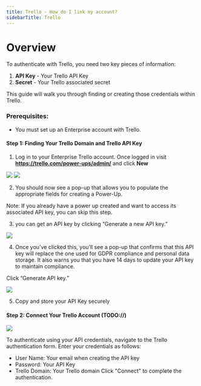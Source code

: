 ```yaml
---
title: Trello - How do I link my account?
sidebarTitle: Trello
---
```



# Overview

To authenticate with Trello, you need two key pieces of information:
1. **API Key** - Your Trello API Key
2. **Secret** - Your Trello associated secret


This guide will walk you through finding or creating those credentials within Trello.


### Prerequisites:

- You must set up an Enterprise account with Trello.


#### Step 1: Finding Your Trello Domain and Trello API Key
1. Log in to your Enterprise Trello account. Once logged in visit **https://trello.com/power-ups/admin/** and click **New**

<img src="/integrations/all/trello/nango_trello_1.png" />
<img src="/integrations/all/trello/nango_trello_2.png" />


2. You should now see a pop-up that allows you to populate the appropriate fields for creating a Power-Up.

Note: If you already have a power up created and want to access its associated API key, you can skip this step.

3. you can get an API key by clicking “Generate a new API key.”
<img src="/integrations/all/trello/nango_trello_3.png" />

4. Once you’ve clicked this, you’ll see a pop-up that confirms that this API key will replace the one used for GDPR compliance and personal data storage. 
It also warns you that you have 14 days to update your API key to maintain compliance.

Click “Generate API key.”

<img src="/integrations/all/trello/nango_trello_4.png" />

5. Copy and store your API Key securely


#### Step 2: Connect Your Trello Account (TODO://)

<img src="/integrations/all/trello/nango_connect_ui.png" />

To authenticate using your API credentials, navigate to the Trello authentication form.
Enter your credentials as follows:
- User Name: Your email when creating the API key
- Password: Your API Key
- Trello Domain: Your Trello domain
Click "Connect" to complete the authentication.
